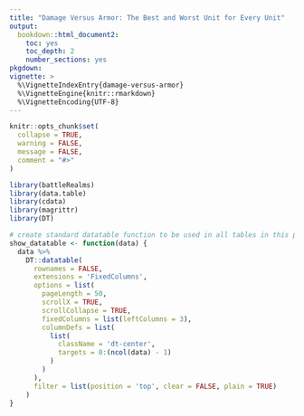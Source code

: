 ```yaml
---
title: "Damage Versus Armor: The Best and Worst Unit for Every Unit"
output:   
  bookdown::html_document2:
    toc: yes
    toc_depth: 2
    number_sections: yes
pkgdown:
vignette: >
  %\VignetteIndexEntry{damage-versus-armor}
  %\VignetteEngine{knitr::rmarkdown}
  %\VignetteEncoding{UTF-8}
---
```



```r

knitr::opts_chunk$set(
  collapse = TRUE,
  warning = FALSE,
  message = FALSE,
  comment = "#>"
)

library(battleRealms)
library(data.table)
library(cdata)
library(magrittr)
library(DT)

# create standard datatable function to be used in all tables in this post
show_datatable <- function(data) {
  data %>% 
    DT::datatable(
      rownames = FALSE,
      extensions = 'FixedColumns',
      options = list(
        pageLength = 50,
        scrollX = TRUE,
        scrollCollapse = TRUE,
        fixedColumns = list(leftColumns = 3),
        columnDefs = list(
          list(
            className = 'dt-center',
            targets = 0:(ncol(data) - 1)
          )
        )
      ),
      filter = list(position = 'top', clear = FALSE, plain = TRUE)
    )
}

```

